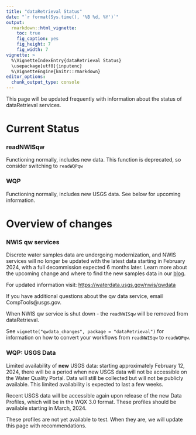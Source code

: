 ```yaml
---
title: "dataRetrieval Status"
date: "`r format(Sys.time(), '%B %d, %Y')`"
output: 
  rmarkdown::html_vignette:
    toc: true
    fig_caption: yes
    fig_height: 7
    fig_width: 7
vignette: >
  %\VignetteIndexEntry{dataRetrieval Status}
  \usepackage[utf8]{inputenc}
  %\VignetteEngine{knitr::rmarkdown}
editor_options: 
  chunk_output_type: console
---
```


This page will be updated frequently with information about the status of dataRetrieval services.

# Current Status

### readNWISqw

Functioning normally, includes new data. This function is deprecated, so consider switching to `readWQPqw`

### WQP

Functioning normally, includes new USGS data. See below for upcoming information.

# Overview of changes

### NWIS qw services

Discrete water samples data are undergoing modernization, and NWIS services will no longer be updated with the latest data starting in February 2024, with a full decommission expected 6 months later. Learn more about the upcoming change and where to find the new samples data in our [blog](https://waterdata.usgs.gov/blog/changes-to-sample-data/).


For updated information visit:
[https://waterdata.usgs.gov/nwis/qwdata](https://waterdata.usgs.gov/nwis/qwdata)

If you have additional questions about the qw data service, email CompTools@usgs.gov.

When NWIS qw service is shut down - the `readNWISqw` will be removed from dataRetrieval.


See `vignette("qwdata_changes", package = "dataRetrieval")` for information on how to convert your workflows from `readNWISqw` to `readWQPqw`.

### WQP: USGS Data

Limited availability of **new** USGS data: starting approximately February 12, 2024, there will be a period when new USGS data will not be accessible on the Water Quality Portal. Data will still be collected but will not be publicly available. This limited availability is expected to last a few weeks.

Recent USGS data will be accessible again upon release of the new Data Profiles, which will be in the WQX 3.0 format. These profiles should be available starting in March, 2024.

These profiles are not yet available to test. When they are, we will update this page with recommendations.
 